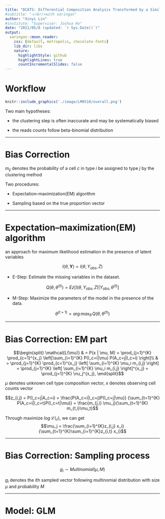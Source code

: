```yaml
---
title: "DCATS: Differential Composition Analysis Transformed by a Similarity matrix in single-cell data"
#subtitle: "⚔<br/>with xaringan"
author: "Xinyi Lin"
#institute: "Supervisor: Joshua Ho"
date: "2021/05/8 (updated: `r Sys.Date()`)"
output:
  xaringan::moon_reader:
    css: [default, metropolis, chocolate-fonts]
    lib_dir: libs
    nature:
      highlightStyle: github
      highlightLines: true
      countIncrementalSlides: false
---
```


# Workflow

```r
knitr::include_graphics('./image/LM0510/overall.png')
```

Two main hypotheses:

* the clustering step is often inaccurate and may be systematically biased

* the reads counts follow beta-binomial distribution 

---

# Bias Correction

\begin{bmatrix}
    m_{AA}       & m_{AB} & \dots & m_{AK} \\
    m_{BA}       & m_{BB} & \dots & m_{BK} \\
    \vdots & \vdots & \ddots & \vdots \\
    m_{KA}       & m_{KB} & \dots & m_{KK}
\end{bmatrix}

$m_{ij}$ denotes the probability of a cell $c$ in type $i$ be assigned to type $j$ by the clustering method

Two procedures:

* Expectation–maximization(EM) algorithm

* Sampling based on the true proportion vector

---

# Expectation–maximization(EM) algorithm

an approach for maximum likelihood estimation in the presence of latent variables

$$l(\theta,\mathbf{Y}) = l(\theta, Y_{obs}, Z)$$

* E-Step: Estimate the missing variables in the dataset.

$$Q(\theta, \theta^{(t)}) = Ez[l(\theta, Y_{obs}, Z)|Y_{obs}, \theta^{(t)}]$$

* M-Step: Maximize the parameters of the model in the presence of the data.

$$\theta^{(t+1)} = arg\,max_{\theta}\,Q(\theta, \theta^{(t)})$$

---

# Bias Correction: EM part

$$\begin{split}
		\mathcal{L(\mu)} & = P(x | \mu, M)
		= \prod_{j=1}^{K} \prod_{c=1}^{x_j} \left[\sum_{i=1}^{K} P(I_c=i|\mu) P(A_c=j|I_c=i) \right]\\
		& =  \prod_{j=1}^{K} \prod_{c=1}^{x_j} \left[ \sum_{i=1}^{K} \mu_i m_{i,j} \right] 
		= \prod_{j=1}^{K} \left[ \sum_{i=1}^{K} \mu_i m_{i,j} \right]^{x_j} 
		= \prod_{j=1}^{K} \nu_j^{x_j},
	\end{split}$$

$\mu$ denotes unknown cell type composition vector, $x$ denotes observing cell counts vector

$$z_{i,j} = P(I_c=j|A_c=i) = 
	\frac{P(A_c=i|I_c=j)P(I_c=j|\mu)}
	{\sum_{t=1}^{K} P(A_c=i|I_c=t)P(I_c=t|\mu)}
	= \frac{m_{j,i} \mu_j}{\sum_{t=1}^{K} m_{t,i}\mu_t}$$

Through maximize $log\,\mathcal{L(z)}$, we can get $$\mu_j = \frac{\sum_{i=1}^{K}z_{i,j} x_i}{\sum_{t=1}^{K}\sum_{i=1}^{K}z_{i,t} x_i}$$

---

# Bias Correction: Sampling process

$$g_{i} \sim Multinomial(\mu, M)$$

$g_{i}$ denotes the $i$th sampled vector following multinomial distribution with size $\mu$ and probability $M$

---

# Model: GLM